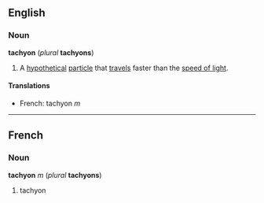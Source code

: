 ==English==
===Noun===
'''tachyon''' (''plural'' '''tachyons''')

#{{physics~}} A [[hypothetical]] [[particle]] that [[travel]]s faster than the [[speed of light]].

====Translations====
*French: tachyon ''m''

----

==French==
===Noun===
'''tachyon''' ''m'' (''plural'' '''tachyons''')

#tachyon